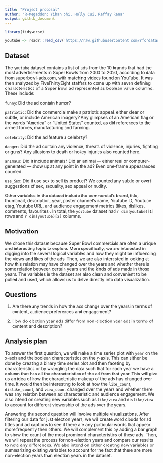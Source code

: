 ```yaml
---
title: "Project proposal"
author: "R-Megaddon: Yihan Shi, Holly Cui, Raffay Rana"
output: github_document
---
```


```r
library(tidyverse)
```

```r
youtube <- readr::read_csv('https://raw.githubusercontent.com/rfordatascience/tidytuesday/master/data/2021/2021-03-02/youtube.csv', show_col_types = FALSE)
```

## Dataset

The `youtube` dataset contains a list of ads from the 10 brands that had the most advertisements 
in Super Bowls from 2000 to 2020, according to data from superbowl-ads.com, with 
matching videos found on YouTube. It was then analyzed by FiveThirtyEight staffers
to come up with seven defining characteristics of a Super Bowl ad represented as
boolean value columns. These include:
 
`funny`: Did the ad contain humor?

`patriotic`: Did the commercial make a patriotic appeal, either clear or subtle, 
or include American imagery? Any glimpses of an American flag or the words "America" 
or "United States" counted, as did references to the armed forces, manufacturing
and farming.

`celebrity`: Did the ad feature a celebrity?

`danger`: Did the ad contain any violence, threats of violence, injuries, fighting 
or guns? Any allusions to death or hokey injuries also counted here.

`animals`: Did it include animals? Did an animal — either real or computer-generated 
— show up at any point in the ad? Even one-frame appearances counted.

`use_Sex`: Did it use sex to sell its product? We counted any subtle or overt 
suggestions of sex, sexuality, sex appeal or nudity.
 
Other variables in the dataset include the commercial’s brand, title, thumbnail,
description, year, poster channel’s name, Youtube ID, Youtube etag, Youtube URL,
and audience engagement metrics (likes, dislikes, comments, favourites). In total,
the `youtube` dataset had `r dim(youtube)[1]` rows and `r dim(youtube)[2]` columns.


## Motivation

We chose this dataset because Super Bowl commercials are often a unique and 
interesting topic to explore. More specifically, we are interested in digging 
into the several logical variables and how they might be influencing the views and
likes of the ads. Then, we are also interested in looking at how this relation 
may have changed over the years and whether there is some relation between certain
years and the kinds of ads made in those years. The variables in the dataset are 
also clean and convenient to be pulled and used, which allows us to delve directly
into data visualization. 

## Questions

1. Are there any trends in how the ads change over the years in terms of content, 
audience preferences and engagement? 

2. How do election year ads differ from non-election year ads in terms of content 
and description?


## Analysis plan

To answer the first question, we will make a time series plot with `year` on the
x-axis and the boolean characteristics on the y-axis. This can either be done by 
creating a binary time series plot and then faceting by characteristics or by 
wrangling the data such that for each year we have a column that has all the 
characteristics of the ad from that year. This will give us an idea of how the 
characteristic makeup of the ads has changed over time. It would then be 
interesting to look at how the `like_count`, `dislike_count`, and `view_count` 
changed over the years and whether there was any relation between ad 
characteristic and audience engagement. We also intend on creating new
variables such as `like/view` and `dislike/view` to account for different viewership 
of the ads over the years. 
 

Answering the second question will involve multiple visualizations. After filtering our
data for just election years, we will create word clouds for ad titles and ad captions
to see if there are any particular words that appear more frequently then others. 
We will complement this by adding a bar graph to show the count of the most prominent
characteristics of these ads. Then, we will repeat the process for non-election years and 
compare our results to note any differences. We also intend on either creating new 
variables or summarizing existing variables to account for the fact that there are more
non-election years than election years in the dataset.

